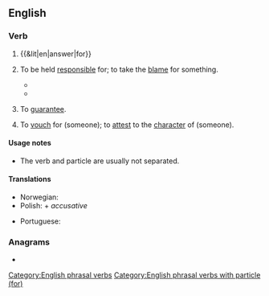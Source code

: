 ==English==

===Verb===
{{en-verb|answers for|answering for|answered for}}

# {{&lit|en|answer|for}}
#: {{ux|en|I don't know the answer to that, so I'm going to let my lawyer '''answer for''' me.}}
# {{lb|en|transitive|or|intransitive}} To be held [[responsible]] for; to take the [[blame]] for something.
#: {{ux|en|The mayor wil be '''answering for''' his crimes for many years.}}
#* {{quote-song|en|year=1984|album=The Smiths|artist=The Smiths|title=Suffer Little Children|author=Morrissey, Johnny Marr|passage=Oh John, you'll never be a man / And you'll never see your home again / Oh Manchester, so much to '''answer for'''}}
#* {{quote-journal|en|year=2007|month=September|volume=197|issue=6|page=26|title=The Faculty 'Problem'|author=Wilson D Miscamble|journal=America|passage=Duffy dared to think that Queen Elizabeth I has a few things '''for''' which to '''answer'''}}
# {{lb|en|transitive}} To [[guarantee]].
#: {{ux|en|I will '''answer for''' his debt, if he can't pay on the day.}}
# {{lb|en|transitive}} To [[vouch]] for (someone); to [[attest]] to the [[character]] of (someone).
#: {{ux|en|She's known me for years, and she's always '''answered for''' me!}}

====Usage notes====
* The verb and particle are usually not separated.

====Translations====
{{trans-top|to be held responsible for}}
* Norwegian: {{t+|no|svare for}}
* Polish: {{t+|pl|odpowiadać|alt=odpowiadać za}} + ''accusative''
{{trans-mid}}
* Portuguese: {{t|pt|[[responder]] [[por]]}}
{{trans-bottom}}

===Anagrams===
* {{anagrams|en|a=aefnorrsw|forewarns}}

[[Category:English phrasal verbs]]
[[Category:English phrasal verbs with particle (for)]]